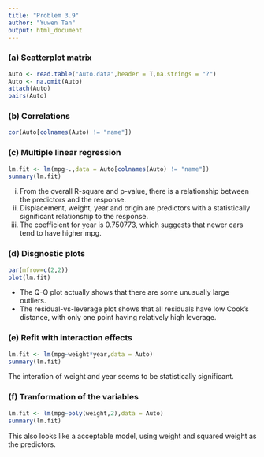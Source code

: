 ```yaml
---
title: "Problem 3.9"
author: "Yuwen Tan"
output: html_document
---
```


### (a) Scatterplot matrix
```r
Auto <- read.table("Auto.data",header = T,na.strings = "?")
Auto <- na.omit(Auto)
attach(Auto)
pairs(Auto)
```

### (b) Correlations
```r
cor(Auto[colnames(Auto) != "name"])
```

### (c) Multiple linear regression
```r
lm.fit <- lm(mpg~.,data = Auto[colnames(Auto) != "name"])
summary(lm.fit)
```

(i) From the overall R-square and p-value, there is a relationship between the predictors and the response.
(ii) Displacement, weight, year and origin are predictors with a statistically significant relationship to the response.
(iii) The coefficient for year is 0.750773, which suggests that newer cars tend to have higher mpg.

### (d) Disgnostic plots
```r
par(mfrow=c(2,2))
plot(lm.fit)
```

* The Q-Q plot actually shows that there are some unusually large outliers.
* The residual-vs-leverage plot shows that all residuals have low Cook's distance, with only one point having relatively high leverage.

### (e) Refit with interaction effects
```r
lm.fit <- lm(mpg~weight*year,data = Auto)
summary(lm.fit)
```

The interation of weight and year seems to be statistically significant.

### (f) Tranformation of the variables
```r
lm.fit <- lm(mpg~poly(weight,2),data = Auto)
summary(lm.fit)
```

This also looks like a acceptable model, using weight and squared weight as the predictors.